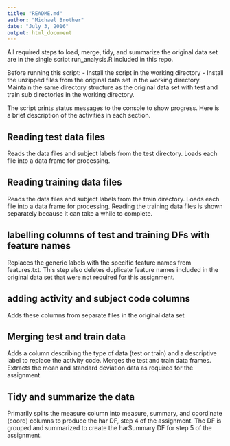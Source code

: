 ```yaml
---
title: "README.md"
author: "Michael Brother"
date: "July 3, 2016"
output: html_document
---
```


All required steps to load, merge, tidy, and summarize the original data set are in the single script run_analysis.R included in this repo.

Before running this script:
- Install the script in the working directory
- Install the unzipped files from the original data set in the working directory. Maintain the same directory structure as the original data set with test and train sub directories in the working directory.

The script prints status messages to the console to show progress. Here is a brief description of the activities in each section.

## Reading test data files

Reads the data files and subject labels from the test directory. Loads each file into a data frame for processing.

## Reading training data files

Reads the data files and subject labels from the train directory. Loads each file into a data frame for processing. Reading the training data files is shown separately because it can take a while to complete.

## labelling columns of test and training DFs with feature names

Replaces the generic labels with the specific feature names from features.txt. This step also deletes duplicate feature names included in the original data set that were not required for this assignment.

## adding activity and subject code columns

Adds these columns from separate files in the original data set


## Merging test and train data

Adds a column describing the type of data (test or train) and a descriptive label to replace the activity code. Merges the test and train data frames. Extracts the mean and standard deviation data as required for the assignment.

## Tidy and summarize the data

Primarily splits the measure column into measure, summary, and coordinate (coord) columns to produce the har DF, step 4 of the assignment. The DF is grouped and summarized to create the harSummary DF for step 5 of the assignment.